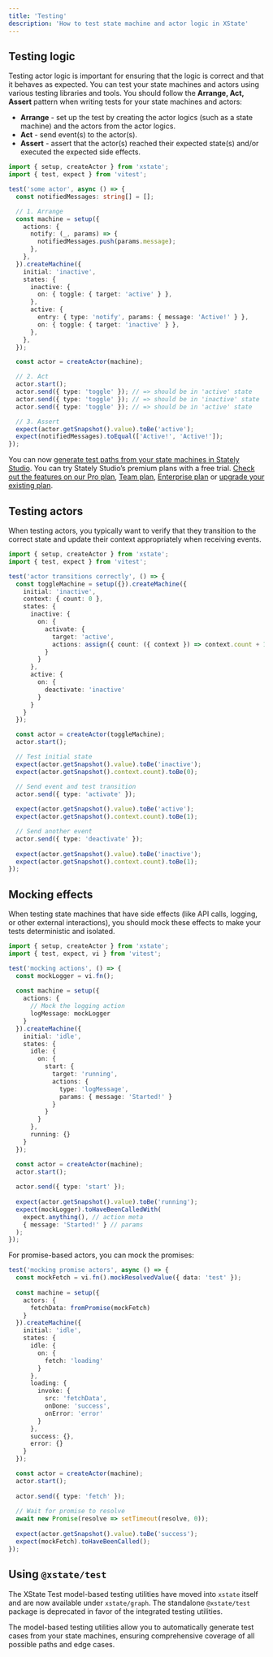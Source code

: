 ```yaml
---
title: 'Testing'
description: 'How to test state machine and actor logic in XState'
---
```


## Testing logic

Testing actor logic is important for ensuring that the logic is correct and that it behaves as expected. You can test your state machines and actors using various testing libraries and tools. You should follow the **Arrange, Act, Assert** pattern when writing tests for your state machines and actors:

- **Arrange** - set up the test by creating the actor logics (such as a state machine) and the actors from the actor logics.
- **Act** - send event(s) to the actor(s).
- **Assert** - assert that the actor(s) reached their expected state(s) and/or executed the expected side effects.

```ts
import { setup, createActor } from 'xstate';
import { test, expect } from 'vitest';

test('some actor', async () => {
  const notifiedMessages: string[] = [];

  // 1. Arrange
  const machine = setup({
    actions: {
      notify: (_, params) => {
        notifiedMessages.push(params.message);
      },
    },
  }).createMachine({
    initial: 'inactive',
    states: {
      inactive: {
        on: { toggle: { target: 'active' } },
      },
      active: {
        entry: { type: 'notify', params: { message: 'Active!' } },
        on: { toggle: { target: 'inactive' } },
      },
    },
  });

  const actor = createActor(machine);

  // 2. Act
  actor.start();
  actor.send({ type: 'toggle' }); // => should be in 'active' state
  actor.send({ type: 'toggle' }); // => should be in 'inactive' state
  actor.send({ type: 'toggle' }); // => should be in 'active' state

  // 3. Assert
  expect(actor.getSnapshot().value).toBe('active');
  expect(notifiedMessages).toEqual(['Active!', 'Active!']);
});
```

<Callout>

You can now [generate test paths from your state machines in Stately Studio](generate-test-paths.mdx). You can try Stately Studio’s premium plans with a free trial. [Check out the features on our Pro plan](studio-pro-plan.mdx), [Team plan](studio-team-plan.mdx), [Enterprise plan](studio-enterprise-plan.mdx) or [upgrade your existing plan](https://stately.ai/registry/billing).

</Callout>

## Testing actors

When testing actors, you typically want to verify that they transition to the correct state and update their context appropriately when receiving events.

```ts
import { setup, createActor } from 'xstate';
import { test, expect } from 'vitest';

test('actor transitions correctly', () => {
  const toggleMachine = setup({}).createMachine({
    initial: 'inactive',
    context: { count: 0 },
    states: {
      inactive: {
        on: { 
          activate: { 
            target: 'active',
            actions: assign({ count: ({ context }) => context.count + 1 })
          }
        }
      },
      active: {
        on: { 
          deactivate: 'inactive' 
        }
      }
    }
  });

  const actor = createActor(toggleMachine);
  actor.start();

  // Test initial state
  expect(actor.getSnapshot().value).toBe('inactive');
  expect(actor.getSnapshot().context.count).toBe(0);

  // Send event and test transition
  actor.send({ type: 'activate' });
  
  expect(actor.getSnapshot().value).toBe('active');
  expect(actor.getSnapshot().context.count).toBe(1);

  // Send another event
  actor.send({ type: 'deactivate' });
  
  expect(actor.getSnapshot().value).toBe('inactive');
  expect(actor.getSnapshot().context.count).toBe(1);
});
```

## Mocking effects

When testing state machines that have side effects (like API calls, logging, or other external interactions), you should mock these effects to make your tests deterministic and isolated.

```ts
import { setup, createActor } from 'xstate';
import { test, expect, vi } from 'vitest';

test('mocking actions', () => {
  const mockLogger = vi.fn();
  
  const machine = setup({
    actions: {
      // Mock the logging action
      logMessage: mockLogger
    }
  }).createMachine({
    initial: 'idle',
    states: {
      idle: {
        on: {
          start: {
            target: 'running',
            actions: { 
              type: 'logMessage', 
              params: { message: 'Started!' } 
            }
          }
        }
      },
      running: {}
    }
  });

  const actor = createActor(machine);
  actor.start();
  
  actor.send({ type: 'start' });
  
  expect(actor.getSnapshot().value).toBe('running');
  expect(mockLogger).toHaveBeenCalledWith(
    expect.anything(), // action meta
    { message: 'Started!' } // params
  );
});
```

For promise-based actors, you can mock the promises:

```ts
test('mocking promise actors', async () => {
  const mockFetch = vi.fn().mockResolvedValue({ data: 'test' });
  
  const machine = setup({
    actors: {
      fetchData: fromPromise(mockFetch)
    }
  }).createMachine({
    initial: 'idle',
    states: {
      idle: {
        on: {
          fetch: 'loading'
        }
      },
      loading: {
        invoke: {
          src: 'fetchData',
          onDone: 'success',
          onError: 'error'
        }
      },
      success: {},
      error: {}
    }
  });

  const actor = createActor(machine);
  actor.start();
  
  actor.send({ type: 'fetch' });
  
  // Wait for promise to resolve
  await new Promise(resolve => setTimeout(resolve, 0));
  
  expect(actor.getSnapshot().value).toBe('success');
  expect(mockFetch).toHaveBeenCalled();
});
```

## Using `@xstate/test`

<Callout type="warning">

The XState Test model-based testing utilities have moved into `xstate` itself and are now available under `xstate/graph`. The standalone `@xstate/test` package is deprecated in favor of the integrated testing utilities.

</Callout>

The model-based testing utilities allow you to automatically generate test cases from your state machines, ensuring comprehensive coverage of all possible paths and edge cases.
